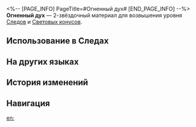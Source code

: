 <%-- [PAGE_INFO]
PageTitle=#Огненный дух#
[END_PAGE_INFO] --%>
{{Предмет Инфобокс
|id          = 110221
|Изображение = Предмет Огненный дух.png
|Тип         = Материал Следов
|Тип2        = Материал возвышения Светового конуса
|Инвентарь   = Материалы улучшения
|Редкость    = 2
|Эффект      = 
|Описание    = Слабый хелиоби, появившийся после Бедствия огня. Можно использовать для незначительного повышения уровня Следов персонажей {{Цвет|Выделенный|Небытия}}.
|Источник1   = [[Чашелист (багровый): Бутон Небытия (undefined)]]
|Источник2   = [[Неугасаемый пепел]]
|Источник3   = [[Универсальная машина для синтеза: Обмен материалов]]
}}
{{Описание|Невинный и бесформенный хелиоби.<br />Размер пламени, исходящего от хелиоби, указывает на его силу. Этого невинного и наивного хелиоби легко могут поглотить более могущественные сородичи.<br /><br />''«Бестелесный, безродный, безграничный...»''}}
'''Огненный дух''' — 2-звёздочный материал для возвышения уровня [[Следы|Следов]] и [[Световые конусы|Световых конусов]].

==Использование в Следах==
{{Использование в следах}}

==На других языках==
{{На других языках
|en   = Fiery Spirit
|zhs  = 炽情之灵
|zht  = 熾情之靈
|ja   = 熾烈の霊
|ko   = 열렬의 영혼
|es   = Espíritu ardiente
|fr   = Esprit flamboyant
|ru   = Огненный дух
|th   = Fiery Spirit
|vi   = Linh Hồn Rực Cháy
|de   = Feuriger Geist
|id   = Fiery Spirit
|pt   = Espírito de Fogo
}}

==История изменений==
{{История изменений|3.5}}

==Навигация==
{{Материалы улучшения Навбокс}}

[[en:]]